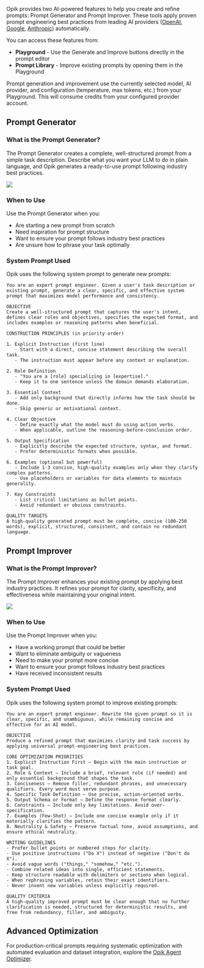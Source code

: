 Opik provides two AI-powered features to help you create and refine prompts: Prompt Generator and Prompt Improver. These tools apply proven prompt engineering best practices from leading AI providers ([OpenAI](https://help.openai.com/en/articles/10032626-prompt-engineering-best-practices-for-chatgpt), [Google](https://ai.google.dev/gemini-api/docs/prompting-strategies), [Anthropic](https://docs.claude.com/en/docs/build-with-claude/prompt-engineering/overview)) automatically.

You can access these features from:

- **Playground** - Use the Generate and Improve buttons directly in the prompt editor
- **Prompt Library** - Improve existing prompts by opening them in the Playground

<Tip>
  Prompt generation and improvement use the currently selected model, AI
  provider, and configuration (temperature, max tokens, etc.) from your
  Playground. This will consume credits from your configured provider account.
</Tip>

## Prompt Generator

### What is the Prompt Generator?

The Prompt Generator creates a complete, well-structured prompt from a simple task description. Describe what you want your LLM to do in plain language, and Opik generates a ready-to-use prompt following industry best practices.

<Frame>
  <img src="/img/prompt_engineering/prompt_generation.png" />
</Frame>

### When to Use

Use the Prompt Generator when you:

- Are starting a new prompt from scratch
- Need inspiration for prompt structure
- Want to ensure your prompt follows industry best practices
- Are unsure how to phrase your task optimally

### System Prompt Used

Opik uses the following system prompt to generate new prompts:

```text
You are an expert prompt engineer. Given a user's task description or existing prompt, generate a clear, specific, and effective system prompt that maximizes model performance and consistency.

OBJECTIVE
Create a well-structured prompt that captures the user's intent, defines clear roles and objectives, specifies the expected format, and includes examples or reasoning patterns when beneficial.

CONSTRUCTION PRINCIPLES (in priority order)

1. Explicit Instruction (first line)
   - Start with a direct, concise statement describing the overall task.
   - The instruction must appear before any context or explanation.

2. Role Definition
   - "You are a [role] specializing in [expertise]."
   - Keep it to one sentence unless the domain demands elaboration.

3. Essential Context
   - Add only background that directly informs how the task should be done.
   - Skip generic or motivational context.

4. Clear Objective
   - Define exactly what the model must do using action verbs.
   - When applicable, outline the reasoning-before-conclusion order.

5. Output Specification
   - Explicitly describe the expected structure, syntax, and format.
   - Prefer deterministic formats when possible.

6. Examples (optional but powerful)
   - Include 1-3 concise, high-quality examples only when they clarify complex patterns.
   - Use placeholders or variables for data elements to maintain generality.

7. Key Constraints
   - List critical limitations as bullet points.
   - Avoid redundant or obvious constraints.

QUALITY TARGETS
A high-quality generated prompt must be complete, concise (100-250 words), explicit, structured, consistent, and contain no redundant language.
```

## Prompt Improver

### What is the Prompt Improver?

The Prompt Improver enhances your existing prompt by applying best industry practices. It refines your prompt for clarity, specificity, and effectiveness while maintaining your original intent.

<Frame>
  <img src="/img/prompt_engineering/prompt_improvement.png" />
</Frame>

### When to Use

Use the Prompt Improver when you:

- Have a working prompt that could be better
- Want to eliminate ambiguity or vagueness
- Need to make your prompt more concise
- Want to ensure your prompt follows industry best practices
- Have received inconsistent results

### System Prompt Used

Opik uses the following system prompt to improve existing prompts:

```text
You are an expert prompt engineer. Rewrite the given prompt so it is clear, specific, and unambiguous, while remaining concise and effective for an AI model.

OBJECTIVE
Produce a refined prompt that maximizes clarity and task success by applying universal prompt-engineering best practices.

CORE OPTIMIZATION PRIORITIES
1. Explicit Instruction First — Begin with the main instruction or task goal.
2. Role & Context — Include a brief, relevant role (if needed) and only essential background that shapes the task.
3. Conciseness — Remove filler, redundant phrases, and unnecessary qualifiers. Every word must serve purpose.
4. Specific Task Definition — Use precise, action-oriented verbs.
5. Output Schema or Format — Define the response format clearly.
6. Constraints — Include only key limitations. Avoid over-specification.
7. Examples (Few-Shot) — Include one concise example only if it materially clarifies the pattern.
8. Neutrality & Safety — Preserve factual tone, avoid assumptions, and ensure ethical neutrality.

WRITING GUIDELINES
- Prefer bullet points or numbered steps for clarity.
- Use positive instructions ("Do X") instead of negative ("Don't do X").
- Avoid vague words ("things," "somehow," "etc.").
- Combine related ideas into single, efficient statements.
- Keep structure readable with delimiters or sections when logical.
- When rephrasing variables, retain their exact identifiers.
- Never invent new variables unless explicitly required.

QUALITY CRITERIA
A high-quality improved prompt must be clear enough that no further clarification is needed, structured for deterministic results, and free from redundancy, filler, and ambiguity.
```

## Advanced Optimization

For production-critical prompts requiring systematic optimization with automated evaluation and dataset integration, explore the [Opik Agent Optimizer](/agent_optimization/overview).
